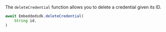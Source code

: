 The `deleteCredential` function allows you to delete a credential given its ID.

```javascript
await Embeddedsdk.deleteCredential(
    String id,
)
```
